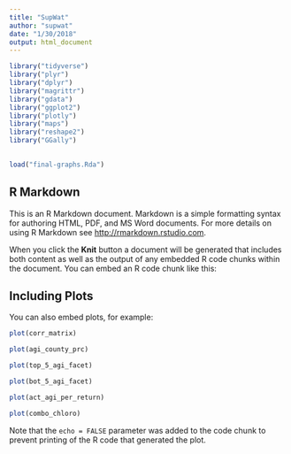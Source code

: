 ```yaml
---
title: "SupWat"
author: "supwat"
date: "1/30/2018"
output: html_document
---
```


```r
library("tidyverse")
library("plyr")
library("dplyr")
library("magrittr")
library("gdata")
library("ggplot2")
library("plotly")
library("maps")
library("reshape2")
library("GGally")
     

load("final-graphs.Rda")
```

## R Markdown

This is an R Markdown document. Markdown is a simple formatting syntax for authoring HTML, PDF, and MS Word documents. For more details on using R Markdown see <http://rmarkdown.rstudio.com>.

When you click the **Knit** button a document will be generated that includes both content as well as the output of any embedded R code chunks within the document. You can embed an R code chunk like this:


## Including Plots

You can also embed plots, for example:

```r
plot(corr_matrix)
```
```r
plot(agi_county_prc)
```
```r
plot(top_5_agi_facet)
```
```r
plot(bot_5_agi_facet)
```
```r
plot(act_agi_per_return)
```
```r
plot(combo_chloro)
```

Note that the `echo = FALSE` parameter was added to the code chunk to prevent printing of the R code that generated the plot.
